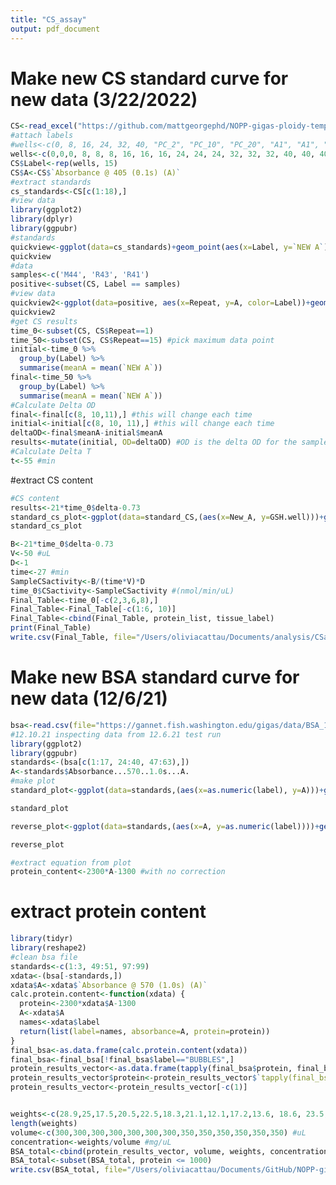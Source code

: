 ```yaml
---
title: "CS_assay"
output: pdf_document
---
```

# Make new CS standard curve for new data (3/22/2022)
```r
CS<-read_excel("https://github.com/mattgeorgephd/NOPP-gigas-ploidy-temp/blob/main/202107_EXP2/citrate_synthase/Raw%20Data/3.21.22%20Cs%20assay.xls")
#attach labels
#wells<-c(0, 8, 16, 24, 32, 40, "PC_2", "PC_10", "PC_20", "A1", "A1", "A1", "A2", "A2", "A2", "B1", "B1", "B1", "B2", "B2", "B2", "B3", "B3", "B3", "B4", "B4", "B4", "C1", "C1", "C1", "C2", "C2", "C2", "D2", "D2", "D2", "D3", "D3", "D3", "A3", "A3", "A3")
wells<-c(0,0,0, 8, 8, 8, 16, 16, 16, 24, 24, 24, 32, 32, 32, 40, 40, 40, "pos", "pos", "pos", "R41", "R41", "R41", "R41", "R41", "M44", "M44", "M44", "M44", "M44", "R43", "R43", "R43", "R43", "R43", "BACK" , "BACK", "BACK")
CS$Label<-rep(wells, 15)
CS$A<-CS$`Absorbance @ 405 (0.1s) (A)`
#extract standards
cs_standards<-CS[c(1:18),]
#view data
library(ggplot2)
library(dplyr)
library(ggpubr)
#standards
quickview<-ggplot(data=cs_standards)+geom_point(aes(x=Label, y=`NEW A`))+theme_bw()+geom_smooth(aes(x=Label, y=A), method="lm", se=FALSE, formula=y~x^3)+scale_x_discrete(breaks=c(0,8,16,24,32,40))
quickview
#data
samples<-c('M44', 'R43', 'R41')
positive<-subset(CS, Label == samples)
#view data
quickview2<-ggplot(data=positive, aes(x=Repeat, y=A, color=Label))+geom_point()+theme_bw()+geom_smooth(method="lm", se=FALSE, formula=y~x)
quickview2
#get CS results
time_0<-subset(CS, CS$Repeat==1)
time_50<-subset(CS, CS$Repeat==15) #pick maximum data point
initial<-time_0 %>% 
  group_by(Label) %>%
  summarise(meanA = mean(`NEW A`))
final<-time_50 %>% 
  group_by(Label) %>%
  summarise(meanA = mean(`NEW A`))
#Calculate Delta OD
final<-final[c(8, 10,11),] #this will change each time
initial<-initial[c(8, 10, 11),] #this will change each time
deltaOD<-final$meanA-initial$meanA
results<-mutate(initial, OD=deltaOD) #OD is the delta OD for the samples
#Calculate Delta T
t<-55 #min
```

#extract CS content 
```r
#CS content
results<-21*time_0$delta-0.73
standard_cs_plot<-ggplot(data=standard_CS,(aes(x=New_A, y=GSH.well)))+geom_point()+geom_smooth(method="lm", se=FALSE, formula = y ~x)+xlab("OD")+ylab("GSH")+theme_bw()+stat_regline_equation(label.x=1, label.y=8)
standard_cs_plot

B<-21*time_0$delta-0.73
V<-50 #uL
D<-1
time<-27 #min
SampleCSactivity<-B/(time*V)*D
time_0$CSactivity<-SampleCSactivity #(nmol/min/uL)
Final_Table<-time_0[-c(2,3,6,8),]
Final_Table<-Final_Table[-c(1:6, 10)]
Final_Table<-cbind(Final_Table, protein_list, tissue_label)
print(Final_Table)
write.csv(Final_Table, file="/Users/oliviacattau/Documents/analysis/CSactivityNov22.csv")
```

# Make new BSA standard curve for new data (12/6/21)
```r
bsa<-read.csv(file="https://gannet.fish.washington.edu/gigas/data/BSA_12.6.21_results.csv")
#12.10.21 inspecting data from 12.6.21 test run
library(ggplot2)
library(ggpubr)
standards<-(bsa[c(1:17, 24:40, 47:63),])
A<-standards$Absorbance...570..1.0s...A.
#make plot
standard_plot<-ggplot(data=standards,(aes(x=as.numeric(label), y=A)))+geom_point()+geom_smooth(method="lm", se=FALSE, formula = y ~ poly(x, 1) )+xlab("Concentration of standard ug/mL")+ylab("A @ 570nm")+theme_bw()+stat_regline_equation(label.x=125, label.y=1)

standard_plot

reverse_plot<-ggplot(data=standards,(aes(x=A, y=as.numeric(label))))+geom_point()+geom_smooth(method="lm", se=FALSE, formula = y ~ x )+theme_bw()+stat_regline_equation(label.x=0.6, label.y=500)+ylab("ug/mL")

reverse_plot

#extract equation from plot
protein_content<-2300*A-1300 #with no correction
```

# extract protein content
```r
library(tidyr)
library(reshape2)
#clean bsa file
standards<-c(1:3, 49:51, 97:99)
xdata<-(bsa[-standards,])
xdata$A<-xdata$`Absorbance @ 570 (1.0s) (A)`
calc.protein.content<-function(xdata) {
  protein<-2300*xdata$A-1300
  A<-xdata$A
  names<-xdata$label
  return(list(label=names, absorbance=A, protein=protein))
}
final_bsa<-as.data.frame(calc.protein.content(xdata))
final_bsa<-final_bsa[!final_bsa$label=="BUBBLES",]
protein_results_vector<-as.data.frame(tapply(final_bsa$protein, final_bsa$label, mean))
protein_results_vector$protein<-protein_results_vector$`tapply(final_bsa$protein, final_bsa$label, mean)`
protein_results_vector<-protein_results_vector[-c(1)]


weights<-c(28.9,25,17.5,20.5,22.5,18.3,21.1,12.1,17.2,13.6, 18.6, 23.5, 10.1) #mg
length(weights)
volume<-c(300,300,300,300,300,300,300,350,350,350,350,350,350) #uL
concentration<-weights/volume #mg/uL
BSA_total<-cbind(protein_results_vector, volume, weights, concentration)
BSA_total<-subset(BSA_total, protein <= 1000)
write.csv(BSA_total, file="/Users/oliviacattau/Documents/GitHub/NOPP-gigas-ploidy-temp/202107_EXP2/citrate_synthase/BSA_protein_final_12.16.21.csv")
```

